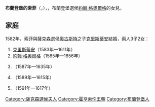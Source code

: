 {{Multiple issues|
{{Expand language|1=en|time=2021-01-25T08:08:59+00:00}}
{{Unreferenced|time=2021-01-25T08:08:59+00:00}}
}}
{{Infobox noble
| name        = 布蘭登堡的索菲
| image       = Andreas Riehl - Sophia of Brandenburg, Electress of Saxony - Rüstkammer.jpg
| succession  = 薩克森選侯夫人
| reign       = 1586年 — 1591年
| birth_date  = {{birth_date|1568|6|6|df=yes}}
| birth_place = [[萊茵斯貝格|萊茵斯貝格]]
| death_date  = {{death date and age|1622|12|7|1568|6|6|df=yes}}
| death_place = [[科爾迪茨城堡|科爾迪茨城堡]]
| noble family= [[霍亨索倫王朝|霍亨索倫王朝]]
| father      = 布蘭登堡選侯[[約翰·格奧爾格|約翰·格奧爾格]]
| mother      = [[布蘭登堡-安斯巴赫的莎碧娜|布蘭登堡-安斯巴赫的莎碧娜]]
}}
'''布蘭登堡的索菲'''（{{lang-de|Sophie von Brandenburg}}，{{bd|1568年|6月6日|1622年|12月7日}}），{{le|薩克森選侯夫人|List of Saxon consorts}}，布蘭登堡選侯[[約翰·格奧爾格|約翰·格奧爾格]]的女兒。

== 家庭 ==
1582年，索菲與薩克森選侯[[奧古斯特_(薩克森選侯)|奧古斯特]]之子[[克里斯蒂安一世_(薩克森)|克里斯蒂安]]結婚，兩人3子2女：
# [[克里斯蒂安二世_(薩克森)|克里斯蒂安]]（1583年—1611年）
# [[约翰·格奥尔格一世|約翰·格奧爾格]]（1585年—1656年）
# {{le|薩克森的索菲 (1587-1635)|Sophie of Saxony, Duchess of Pomerania|索菲}}（1587年—1635年）
# {{le|薩克森的奧古斯特|August of Saxony|奧古斯特}}（1589年—1615年）
# {{le|薩克森的多蘿西亞|Dorothea, Abbess of Quedlinburg|多蘿西亞}}（1591年—1617年）

{{Authority control}}
{{歐洲人物小作品}}
{{DEFAULTSORT: Sophie}}
[[Category:薩克森選侯夫人|Category:薩克森選侯夫人]]
[[Category:霍亨索伦王朝|Category:霍亨索伦王朝]]
[[Category:布蘭登堡人|Category:布蘭登堡人]]